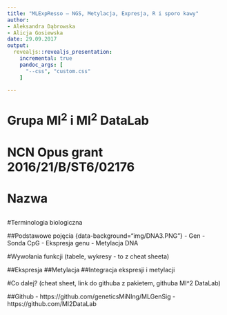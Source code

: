 ```yaml
---
title: "MLExpResso – NGS, Metylacja, Expresja, R i sporo kawy"
author: 
- Aleksandra Dąbrowska
- Alicja Gosiewska
date: 29.09.2017
output: 
  revealjs::revealjs_presentation:
    incremental: true
    pandoc_args: [
      "--css", "custom.css"
    ]
    
---
```

  
# Grupa MI<sup>2</sup> i MI<sup>2</sup> DataLab {data-background="img/MI2.PNG"}
  
# NCN Opus grant 2016/21/B/ST6/02176

# Nazwa
## {data-background="prezentacje_biala_fioletowa/Slajd8.PNG"}
## {data-background="prezentacje_biala_fioletowa/Slajd9.PNG"}
## {data-background="prezentacje_biala_fioletowa/Slajd10.PNG"}
## {data-background="prezentacje_biala_fioletowa/Slajd11.PNG"}
## {data-background="prezentacje_biala_fioletowa/Slajd12.PNG"}

#Terminologia biologiczna

##Podstawowe  pojęcia {data-background="img/DNA3.PNG"}
- Gen 
- Sonda CpG
- Ekspresja genu
- Metylacja DNA

#Wywołania funkcji
(tabele, wykresy - to z cheat sheeta)

##Ekspresja
##Metylacja
##Integracja ekspresji i metylacji

#Co dalej?
(cheat sheet, link do githuba z pakietem, githuba MI^2 DataLab)

##Github
- https://github.com/geneticsMiNIng/MLGenSig
- https://github.com/MI2DataLab